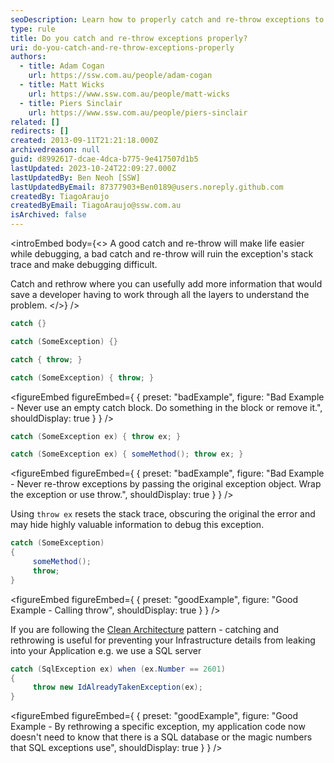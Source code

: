 ```yaml
---
seoDescription: Learn how to properly catch and re-throw exceptions to make debugging easier by preserving stack traces.
type: rule
title: Do you catch and re-throw exceptions properly?
uri: do-you-catch-and-re-throw-exceptions-properly
authors:
  - title: Adam Cogan
    url: https://ssw.com.au/people/adam-cogan
  - title: Matt Wicks
    url: https://www.ssw.com.au/people/matt-wicks
  - title: Piers Sinclair
    url: https://www.ssw.com.au/people/piers-sinclair
related: []
redirects: []
created: 2013-09-11T21:21:18.000Z
archivedreason: null
guid: d8992617-dcae-4dca-b775-9e417507d1b5
lastUpdated: 2023-10-24T22:09:27.000Z
lastUpdatedBy: Ben Neoh [SSW]
lastUpdatedByEmail: 87377903+Ben0189@users.noreply.github.com
createdBy: TiagoAraujo
createdByEmail: TiagoAraujo@ssw.com.au
isArchived: false
---
```


<introEmbed
  body={<>
A good catch and re-throw will make life easier while debugging, a bad catch and re-throw will ruin the exception's stack trace and make debugging difficult.

Catch and rethrow where you can usefully add more information that would save a developer having to work through all the layers to understand the problem.
  </>}
/>
```cs
catch {}

catch (SomeException) {}

catch { throw; }

catch (SomeException) { throw; }
```

<figureEmbed figureEmbed={ {
  preset: "badExample",
  figure: "Bad Example - Never use an empty catch block. Do something in the block or remove it.",
  shouldDisplay: true
} } />


```cs
catch (SomeException ex) { throw ex; }

catch (SomeException ex) { someMethod(); throw ex; }
```

<figureEmbed figureEmbed={ {
  preset: "badExample",
  figure: "Bad Example - Never re-throw exceptions by passing the original exception object. Wrap the exception or use throw.",
  shouldDisplay: true
} } />


Using `throw ex` resets the stack trace, obscuring the original the error and may hide highly valuable information to debug this exception.

```cs
catch (SomeException)
{
     someMethod();
     throw;
}
```

<figureEmbed figureEmbed={ {
  preset: "goodExample",
  figure: "Good Example - Calling throw",
  shouldDisplay: true
} } />


If you are following the [Clean Architecture](https://github.com/jasontaylordev/CleanArchitecture) pattern - catching and rethrowing is useful for preventing your Infrastructure details from leaking into your Application e.g. we use a SQL server

```cs
catch (SqlException ex) when (ex.Number == 2601)
{
     throw new IdAlreadyTakenException(ex);
}
```

<figureEmbed figureEmbed={ {
  preset: "goodExample",
  figure: "Good Example - By rethrowing a specific exception, my application code now doesn't need to know that there is a SQL database or the magic numbers that SQL exceptions use",
  shouldDisplay: true
} } />
